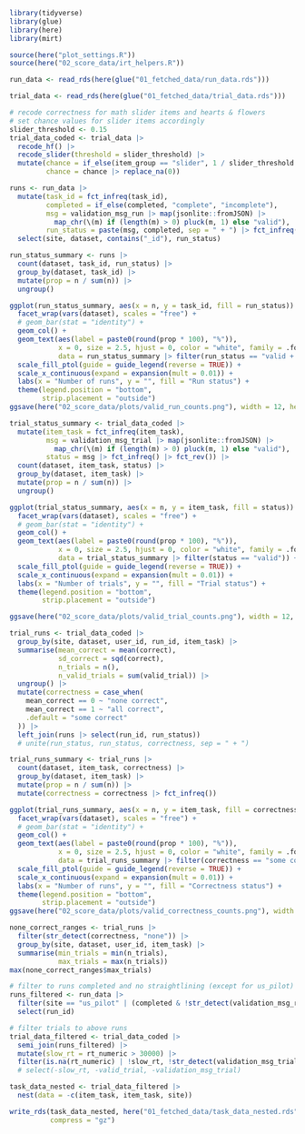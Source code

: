 ```r
library(tidyverse)
library(glue)
library(here)
library(mirt)

source(here("plot_settings.R"))
source(here("02_score_data/irt_helpers.R"))

run_data <- read_rds(here(glue("01_fetched_data/run_data.rds")))

trial_data <- read_rds(here(glue("01_fetched_data/trial_data.rds")))
```

```r
# recode correctness for math slider items and hearts & flowers
# set chance values for slider items accordingly
slider_threshold <- 0.15
trial_data_coded <- trial_data |>
  recode_hf() |>
  recode_slider(threshold = slider_threshold) |>
  mutate(chance = if_else(item_group == "slider", 1 / slider_threshold / 100, chance),
         chance = chance |> replace_na(0))
```

```r
runs <- run_data |>
  mutate(task_id = fct_infreq(task_id),
         completed = if_else(completed, "complete", "incomplete"),
         msg = validation_msg_run |> map(jsonlite::fromJSON) |>
           map_chr(\(m) if (length(m) > 0) pluck(m, 1) else "valid"),
         run_status = paste(msg, completed, sep = " + ") |> fct_infreq() |> fct_rev()) |>
  select(site, dataset, contains("_id"), run_status)

run_status_summary <- runs |>
  count(dataset, task_id, run_status) |>
  group_by(dataset, task_id) |>
  mutate(prop = n / sum(n)) |>
  ungroup()

ggplot(run_status_summary, aes(x = n, y = task_id, fill = run_status)) +
  facet_wrap(vars(dataset), scales = "free") +
  # geom_bar(stat = "identity") +
  geom_col() +
  geom_text(aes(label = paste0(round(prop * 100), "%")),
            x = 0, size = 2.5, hjust = 0, color = "white", family = .font,
            data = run_status_summary |> filter(run_status == "valid + complete")) +
  scale_fill_ptol(guide = guide_legend(reverse = TRUE)) +
  scale_x_continuous(expand = expansion(mult = 0.01)) +
  labs(x = "Number of runs", y = "", fill = "Run status") +
  theme(legend.position = "bottom",
        strip.placement = "outside")
ggsave(here("02_score_data/plots/valid_run_counts.png"), width = 12, height = 6)
```

```r
trial_status_summary <- trial_data_coded |>
  mutate(item_task = fct_infreq(item_task),
         msg = validation_msg_trial |> map(jsonlite::fromJSON) |>
           map_chr(\(m) if (length(m) > 0) pluck(m, 1) else "valid"),
         status = msg |> fct_infreq() |> fct_rev()) |>
  count(dataset, item_task, status) |>
  group_by(dataset, item_task) |>
  mutate(prop = n / sum(n)) |>
  ungroup()

ggplot(trial_status_summary, aes(x = n, y = item_task, fill = status)) +
  facet_wrap(vars(dataset), scales = "free") +
  # geom_bar(stat = "identity") +
  geom_col() +
  geom_text(aes(label = paste0(round(prop * 100), "%")),
            x = 0, size = 2.5, hjust = 0, color = "white", family = .font,
            data = trial_status_summary |> filter(status == "valid")) +
  scale_fill_ptol(guide = guide_legend(reverse = TRUE)) +
  scale_x_continuous(expand = expansion(mult = 0.01)) +
  labs(x = "Number of trials", y = "", fill = "Trial status") +
  theme(legend.position = "bottom",
        strip.placement = "outside")

ggsave(here("02_score_data/plots/valid_trial_counts.png"), width = 12, height = 6)
```

```r
trial_runs <- trial_data_coded |>
  group_by(site, dataset, user_id, run_id, item_task) |>
  summarise(mean_correct = mean(correct),
            sd_correct = sqd(correct),
            n_trials = n(),
            n_valid_trials = sum(valid_trial)) |>
  ungroup() |>
  mutate(correctness = case_when(
    mean_correct == 0 ~ "none correct",
    mean_correct == 1 ~ "all correct",
    .default = "some correct"
  )) |>
  left_join(runs |> select(run_id, run_status))
  # unite(run_status, run_status, correctness, sep = " + ")

trial_runs_summary <- trial_runs |>
  count(dataset, item_task, correctness) |>
  group_by(dataset, item_task) |>
  mutate(prop = n / sum(n)) |>
  mutate(correctness = correctness |> fct_infreq())

ggplot(trial_runs_summary, aes(x = n, y = item_task, fill = correctness)) +
  facet_wrap(vars(dataset), scales = "free") +
  # geom_bar(stat = "identity") +
  geom_col() +
  geom_text(aes(label = paste0(round(prop * 100), "%")),
            x = 0, size = 2.5, hjust = 0, color = "white", family = .font,
            data = trial_runs_summary |> filter(correctness == "some correct")) +
  scale_fill_ptol(guide = guide_legend(reverse = TRUE)) +
  scale_x_continuous(expand = expansion(mult = 0.01)) +
  labs(x = "Number of runs", y = "", fill = "Correctness status") +
  theme(legend.position = "bottom",
        strip.placement = "outside")
ggsave(here("02_score_data/plots/valid_correctness_counts.png"), width = 12, height = 6)

none_correct_ranges <- trial_runs |>
  filter(str_detect(correctness, "none")) |>
  group_by(site, dataset, user_id, item_task) |>
  summarise(min_trials = min(n_trials),
            max_trials = max(n_trials))
max(none_correct_ranges$max_trials)
```

```r
# filter to runs completed and no straightlining (except for us_pilot)
runs_filtered <- run_data |>
  filter(site == "us_pilot" | (completed & !str_detect(validation_msg_run, "straightlining"))) |>
  select(run_id)

# filter trials to above runs
trial_data_filtered <- trial_data_coded |>
  semi_join(runs_filtered) |>
  mutate(slow_rt = rt_numeric > 30000) |>
  filter(is.na(rt_numeric) | !slow_rt, !str_detect(validation_msg_trial, "fast"))
  # select(-slow_rt, -valid_trial, -validation_msg_trial)
```

```r
task_data_nested <- trial_data_filtered |>
  nest(data = -c(item_task, item_task, site))

write_rds(task_data_nested, here("01_fetched_data/task_data_nested.rds"),
          compress = "gz")
```
